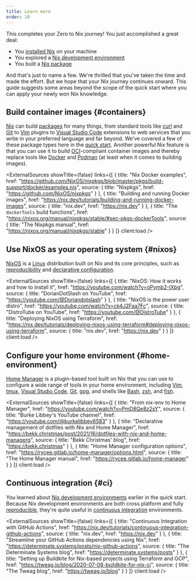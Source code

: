```yaml
---
title: Learn more
order: 10
---
```


This completes your Zero to Nix journey!
You just accomplished a great deal:

* You [installed Nix][install] on your machine
* You explored a [Nix development environment][env]
* You built a [Nix package][pkg]

And that's just to name a few.
We're thrilled that you've taken the time and made the effort.
But we hope that your Nix journey continues onward.
This guide suggests some areas beyond the scope of the quick start where you can apply your newly won Nix knowledge.

## Build container images \{#containers}

[Nix] can build [packages] for many things, from standard tools like [curl] and [Git] to [Vim] plugins to [Visual Studio Code][code] extensions to web services that you write in your preferred language and far beyond.
We've covered a few of these package types here in the [quick start][start].
Another powerful Nix feature is that you can use it to build [OCI]-compliant container images and thereby replace tools like [Docker] and [Podman] (at least when it comes to building images).

<ExternalSources showTitle={false} links={[
  {
    title: "Nix Docker examples",
    href: "https://github.com/NixOS/nixpkgs/blob/master/pkgs/build-support/docker/examples.nix",
    source: {
      title: "Nixpkgs",
      href: "https://github.com/NixOS/nixpkgs"
    }
  },
  {
    title: "Building and running Docker images",
    href: "https://nix.dev/tutorials/building-and-running-docker-images",
    source: {
      title: "nix.dev",
      href: "https://nix.dev"
    }
  },
  {
    title: "The `dockerTools` build functions",
    href: "https://nixos.org/manual/nixpkgs/stable/#sec-pkgs-dockerTools",
    source: {
      title: "The Nixpkgs manual",
      href: "https://nixos.org/manual/nixpkgs/stable"
    }
  }
]} client:load />


## Use NixOS as your operating system \{#nixos}

[NixOS] is a [Linux] distribution built on Nix and its core principles, such as [reproducibility] and [declarative configuration][declarative].

<ExternalSources showTitle={false} links={[
  {
    title: "NixOS: How it works and how to install it",
    href: "https://youtube.com/watch?v=oPymb2-IXbg",
    source: {
      title: "DorianDotSlash on YouTube",
      href: "https://youtube.com/@Doriandotslash"
    }
  },
  {
    title: "NixOS is the power user distro",
    href: "https://youtube.com/watch?v=ck4J2Faa7Fc",
    source: {
      title: "DistroTube on YouTube",
      href: "https://youtube.com/@DistroTube"
    }
  },
  {
    title: "Deploying NixOS using Terraform",
    href: "https://nix.dev/tutorials/deploying-nixos-using-terraform#deploying-nixos-using-terraform",
    source: {
      title: "nix.dev",
      href: "https://nix.dev"
    }
  }
]} client:load />

## Configure your home environment \{#home-environment}

[Home Manager][home] is a plugin-based tool built on Nix that you can use to configure a wide range of tools in your home environment, including [Vim], [tmux], [Visual Studio Code][code], [Git], [gpg], and shells like [Bash], [zsh], and [fish].

<ExternalSources showTitle={false} links={[
  {
    title: "From nix-env to Home Manager",
    href: "https://youtube.com/watch?v=PmD8Qe8z2sY",
    source: {
      title: "Burke Libbey's YouTube channel",
      href: "https://youtube.com/@burkelibbey6583"
    }
  },
  {
    title: "Declarative management of dotfiles with Nix and Home Manager",
    href: "https://bekk.christmas/post/2021/16/dotfiles-with-nix-and-home-managerg",
    source: {
      title: "Bekk Christmas' blog",
      href: "https://bekk.christmas"
    }
  },
  {
    title: "Home Manager configuration options",
    href: "https://rycee.gitlab.io/home-manager/options.html",
    source: {
      title: "The Home Manager manual",
      href: "https://rycee.gitlab.io/home-manager"
    }
  }
]} client:load />

## Continuous integration \{#ci}

You learned about [Nix development environments][env] earlier in the quick start.
Because Nix development environments are both cross platform and fully [reproducible][reproducibility], they're quite useful in [continuous integration][ci] environments.

<ExternalSources showTitle={false} links={[
  {
    title: "Continuous Integration with GitHub Actions",
    href: "https://nix.dev/tutorials/continuous-integration-github-actions",
    source: {
      title: "nix.dev",
      href: "https://nix.dev"
    }
  },
  {
    title: "Streamline your GitHub Actions dependencies using Nix",
    href: "https://determinate.systems/posts/nix-github-actions",
    source: {
      title: "The Determinate Systems blog",
      href: "https://determinate.systems/posts"
    }
  },
  {
    title: "Setting up Buildkite for Nix-based projects using Terraform and GCP",
    href: "https://tweag.io/blog/2020-07-08-buildkite-for-nix-ci",
    source: {
      title: "The Tweag blog",
      href: "https://tweag.io/blog"
    }
  }
]} client:load />

[bash]: https://gnu.org/software/bash
[ci]: https://en.wikipedia.org/wiki/Continuous_integration
[code]: https://code.visualstudio.com
[curl]: https://curl.se
[declarative]: /concepts/declarative
[docker]: https://docker.com
[env]: /start/nix-develop
[fish]: https://fishshell.com
[git]: https://git-scm.com
[gpg]: https://gnupg.org
[home]: https://github.com/nix-community/home-manager
[install]: /start/install
[linux]: https://linux.org
[nix]: /concepts/nix
[nixos]: /concepts/nixos
[oci]: https://opencontainers.org
[packages]: /concepts/packages
[pkg]: /start/nix-build-nixpkgs
[podman]: https://podman.io
[reproducibility]: /concepts/reproducibility
[start]: /start
[tmux]: https://github.com/tmux/tmux
[vim]: https://vim.org
[zsh]: https://zsh.org
